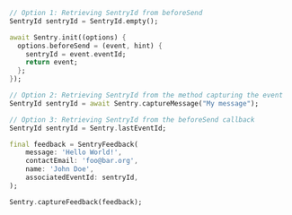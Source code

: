 ```dart
// Option 1: Retrieving SentryId from beforeSend
SentryId sentryId = SentryId.empty();

await Sentry.init((options) {
  options.beforeSend = (event, hint) {
    sentryId = event.eventId;
    return event;
  };
});

// Option 2: Retrieving SentryId from the method capturing the event
SentryId sentryId = await Sentry.captureMessage("My message");

// Option 3: Retrieving SentryId from the beforeSend callback
SentryId sentryId = Sentry.lastEventId;

final feedback = SentryFeedback(
    message: 'Hello World!',
    contactEmail: 'foo@bar.org',
    name: 'John Doe',
    associatedEventId: sentryId,
);

Sentry.captureFeedback(feedback);
```
